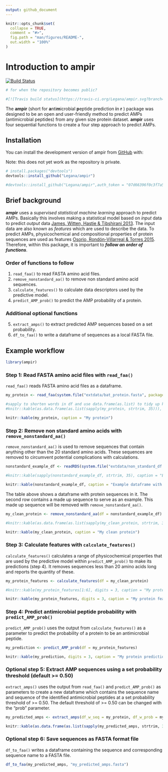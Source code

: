 ```yaml
---
output: github_document
---
```


<!-- README.md is generated from README.Rmd. Please edit that file -->

```r
knitr::opts_chunk$set(
  collapse = TRUE,
  comment = "#>",
  fig.path = "man/figures/README-",
  out.width = "100%"
)
```
# Introduction to ampir

<!-- badges: start -->
[![Build Status](https://travis-ci.com/Legana/ampir.svg?token=fesxqj9vWJzeRTtyzLHt&branch=master)](https://travis-ci.com/Legana/ampir)
<!-- badges: end -->

```r
# for when the repository becomes public?

#[![Travis build status](https://travis-ci.org/Legana/ampir.svg?branch=master)](https://travis-ci.org/Legana/ampir)
```

The **ampir** (short for **a**nti**m**icrobial **p**eptide prediction **i**n **r** ) package was designed to be an open and user-friendly method to predict AMPs (antimicrobial peptides) from any given size protein dataset. **ampir** uses four sequential functions to create a four step approach to predict AMPs.

## Installation

You can install the development version of ampir from [GitHub](https://github.com/) with:

Note: this does not yet work as the repository is private.
```r
# install.packages("devtools")
devtools::install_github("Legana/ampir")
```

```r
#devtools::install_github("Legana/ampir",auth_token = "07d66396f0c3f7a5ac675b8e7312b9eda55d1d8b")
```

## Brief background

**ampir** uses a *supervised statistical machine learning* approach to predict AMPs. Basically this involves making a statistical model based on *input* data to predict *output* data [James, Witten, Hastie & Tibshirani 2013](http://www-bcf.usc.edu/~gareth/ISL/). The input data are also known as *features* which are used to describe the data. To predict AMPs, physicochemical and compositional properties of protein sequences are used as features [Osorio, Rondón-Villarreal & Torres 2015](https://journal.r-project.org/archive/2015/RJ-2015-001/RJ-2015-001.pdf). Therefore, within this package, it is important to ***follow an order of functions***.

### Order of functions to follow

1. `read_faa()` to read FASTA amino acid files.
2. `remove_nonstandard_aa()` to remove non standard amino acid sequences.
3. `calculate_features()` to calculate data descriptors used by the predictive model.
4. `predict_AMP_prob()` to predict the AMP probability of a protein.

### Additional optional functions

5. `extract_amps()` to extract predicted AMP sequences based on a set probability.
6. `df_to_faa()` to write a dataframe of sequences as a local FASTA file.

## Example workflow

```r
library(ampir)
```

### Step 1: Read FASTA amino acid files with `read_faa()` 

`read_faa()` reads FASTA amino acid files as a dataframe.

```r
my_protein <- read_faa(system.file("extdata/bat_protein.fasta", package = "ampir"))
```

```r
#sapply to shorten words in df and use data.frame(as.list) to tidy up kable output
#knitr::kable(as.data.frame(as.list(sapply(my_protein, strtrim, 35))), caption = "My protein")

knitr::kable(my_protein, caption = "My protein")
```

### Step 2: Remove non standard amino acids with `remove_nonstandard_aa()`

`remove_nonstandard_aa()` is used to remove sequences that contain anything other than the 20 standard amino acids. These sequences are removed to circumvent potential complications with calculations.


```r
nonstandard_example_df <- readRDS(system.file("extdata/non_standard_df.rds", package = "ampir"))

#knitr::kable(sapply(nonstandard_example_df, strtrim, 35), caption = "Example dataframe with a nonsense protein")

knitr::kable(nonstandard_example_df, caption = "Example dataframe with a nonsense protein")
```

The table above shows a dataframe with protein sequences in it. The second row contains a made up sequence to serve as an example. This made up sequence will be removed with `remove_nonstandard_aa()`.

```r
my_clean_protein <- remove_nonstandard_aa(df = nonstandard_example_df)
```

```r
#knitr::kable(as.data.frame(as.list(sapply(my_clean_protein, strtrim, 35))), caption = "My clean protein")

knitr::kable(my_clean_protein, caption = "My clean protein")
```


### Step 3: Calculate features with `calculate_features()`

`calculate_features()` calculates a range of physicochemical properties that are used by the predictive model within `predict_AMP_prob()` to make its predictions (step 4). It removes sequences less than 20 amino acids long and reports the quantity of these.

```r
my_protein_features <- calculate_features(df = my_clean_protein)
```

```r
#knitr::kable(my_protein_features[1:6], digits = 3, caption = "My protein features ( first six columns )")

knitr::kable(my_protein_features, digits = 3, caption = "My protein features")

```

### Step 4: Predict antimicrobial peptide probability with `predict_AMP_prob()` 

`predict_AMP_prob()` uses the output from `calculate_features()` as a parameter to predict the probability of a protein to be an antimicrobial peptide.

```r
my_prediction <- predict_AMP_prob(df = my_protein_features)
```

```r
knitr::kable(my_prediction, digits = 3, caption = "My protein prediction")
```

### Optional step 5: Extract AMP sequences using a set probability threshold (default >= 0.50)

`extract_amps()` uses the output from `read_faa()` and `predict_AMP_prob()` as parameters to create a new dataframe which contains the sequence name and sequence of the identified antimicrobial peptides at a set probability threshold of >= 0.50. The default threshold of >= 0.50 can be changed with the "prob" parameter.

```r
my_predicted_amps <- extract_amps(df_w_seq = my_protein, df_w_prob = my_prediction, prob = 0.55)
```

```r
knitr::kable(as.data.frame(as.list(sapply(my_predicted_amps, strtrim, 35))), caption = "My predicted AMPs")
```

### Optional step 6: Save sequences as FASTA format file

`df_to_faa()` writes a dataframe containing the sequence and corresponding sequence name to a FASTA file.

```r
df_to_faa(my_predicted_amps, "my_predicted_amps.fasta")
```


